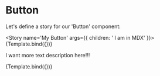 
<Meta title="MDX/Button" component={Button} />


# Button

Let's define a story for our 'Button' component: 

<Story name='My Button' args={{ children: ' I am in MDX' }}>
  {Template.bind({})}
</Story>

<ArgsTable story="My Button" />

I want more text description here!!!

<Canvas>
  <Story name='Secondary' args={{ children: 'MDX secondary', variant: 'secondary' }}>
    {Template.bind({})}
  </Story>
</Canvas>